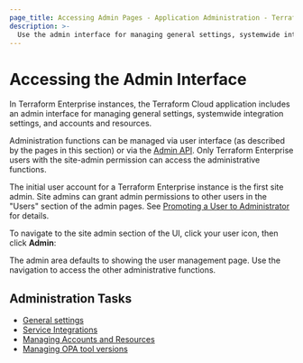 ```yaml
---
page_title: Accessing Admin Pages - Application Administration - Terraform Enterprise
description: >-
  Use the admin interface for managing general settings, systemwide integration settings, and accounts and resources. Learn how to access the admin section of the Terraform Enterprise UI.
---
```


# Accessing the Admin Interface

In Terraform Enterprise instances, the Terraform Cloud application includes an admin interface for managing general settings, systemwide integration settings, and accounts and resources.

Administration functions can be managed via user interface (as described by the pages in this section) or via the [Admin API](/terraform/enterprise/api-docs/admin). Only Terraform Enterprise users with the site-admin permission can access the administrative functions.

The initial user account for a Terraform Enterprise instance is the first site admin. Site admins can grant admin permissions to other users in the "Users" section of the admin pages. See [Promoting a User to Administrator](/terraform/enterprise/admin/application/resources#promoting-a-user-to-administrator) for details.

To navigate to the site admin section of the UI, click your user icon, then click **Admin**:

The admin area defaults to showing the user management page. Use the navigation to access the other administrative functions.

## Administration Tasks

* [General settings](/terraform/enterprise/admin/application/general)
* [Service Integrations](/terraform/enterprise/admin/application/integration)
* [Managing Accounts and Resources](/terraform/enterprise/admin/application/resources)
* [Managing OPA tool versions](/terraform/enterprise/admin/application/opa-tool-verions)
